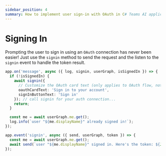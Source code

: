 ```yaml
---
sidebar_position: 4
summary: How to implement user sign-in with OAuth in C# Teams AI applications using the built-in signin method.
---
```



# Signing In

Prompting the user to sign in using an `OAuth` connection has
never been easier! Just use the `signin` method to send the request
and the listen to the `signin` event to handle the token result.

```ts
app.on('message', async ({ log, signin, userGraph, isSignedIn }) => {
  if (!isSignedIn) {
    await signin({
      // Customize the OAuth card text (only applies to OAuth flow, not SSO)
      oauthCardText: 'Sign in to your account',
      signInButtonText: 'Sign in' 
    }); // call signin for your auth connection...
    return;
  }

  const me = await userGraph.me.get();
  log.info(`user "${me.displayName}" already signed in!`);
});

app.event('signin', async ({ send, userGraph, token }) => {
  const me = await userGraph.me.get();
  await send(`user "${me.displayName}" signed in. Here's the token: ${JSON.stringify(token)}`);
});
```